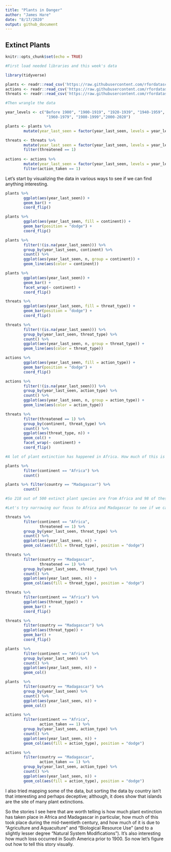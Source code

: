 ```yaml
---
title: "Plants in Danger"
author: "James Hare"
date: "8/17/2020"
output: github_document
---
```


## Extinct Plants

```r
knitr::opts_chunk$set(echo = TRUE)

#First load needed libraries and this week's data

library(tidyverse)

plants <- readr::read_csv('https://raw.githubusercontent.com/rfordatascience/tidytuesday/master/data/2020/2020-08-18/plants.csv')
actions <- readr::read_csv('https://raw.githubusercontent.com/rfordatascience/tidytuesday/master/data/2020/2020-08-18/actions.csv')
threats <- readr::read_csv('https://raw.githubusercontent.com/rfordatascience/tidytuesday/master/data/2020/2020-08-18/threats.csv')
```


```r

#Then wrangle the data

year_levels <- c("Before 1900", "1900-1919", "1920-1939", "1940-1959", 
                  "1960-1979", "1980-1999","2000-2020")

plants <- plants %>% 
        mutate(year_last_seen = factor(year_last_seen, levels = year_levels))

threats <- threats %>% 
        mutate(year_last_seen = factor(year_last_seen, levels = year_levels)) %>%
        filter(threatened == 1)
        
actions <- actions %>% 
        mutate(year_last_seen = factor(year_last_seen, levels = year_levels)) %>%
        filter(action_taken == 1)
```

Let's start by visualizing the data in various ways to see if we can find anything interesting.


```r
plants %>% 
        ggplot(aes(year_last_seen)) +
        geom_bar() +
        coord_flip()
```


```r

plants %>% 
        ggplot(aes(year_last_seen, fill = continent)) +
        geom_bar(position = "dodge") +
        coord_flip()

```

```r
plants %>%
        filter(!(is.na(year_last_seen))) %>% 
        group_by(year_last_seen, continent) %>% 
        count() %>% 
        ggplot(aes(year_last_seen, n, group = continent)) +
        geom_line(aes(color = continent))

```

```r

plants %>% 
        ggplot(aes(year_last_seen)) +
        geom_bar() +
        facet_wrap(~ continent) +
        coord_flip()

```

```r

threats %>% 
        ggplot(aes(year_last_seen, fill = threat_type)) +
        geom_bar(position = "dodge") +
        coord_flip()

```
```r
threats %>%
        filter(!(is.na(year_last_seen))) %>% 
        group_by(year_last_seen, threat_type) %>% 
        count() %>% 
        ggplot(aes(year_last_seen, n, group = threat_type)) +
        geom_line(aes(color = threat_type))

```

```r

actions %>% 
        ggplot(aes(year_last_seen, fill = action_type)) +
        geom_bar(position = "dodge") +
        coord_flip()

```
```r
actions %>%
        filter(!(is.na(year_last_seen))) %>% 
        group_by(year_last_seen, action_type) %>% 
        count() %>% 
        ggplot(aes(year_last_seen, n, group = action_type)) +
        geom_line(aes(color = action_type))
```

```r
threats %>%
        filter(threatened == 1) %>% 
        group_by(continent, threat_type) %>% 
        count() %>%
        ggplot(aes(threat_type, n)) +
        geom_col() +
        facet_wrap(~ continent) +
        coord_flip()
```

```r
#A lot of plant extinction has happened in Africa. How much of this is Madagascar (which accounts for 19.6% of extinct plant species)

plants %>% 
        filter(continent == "Africa") %>% 
        count()

plants %>% filter(country == "Madagascar") %>% 
        count()

#So 218 out of 500 extinct plant species are from Africa and 98 of these are from Madagascar

#Let's try narrowing our focus to Africa and Madagascar to see if we can say anything interesting about the data

threats %>% 
        filter(continent == "Africa",
               threatened == 1) %>%
        group_by(year_last_seen, threat_type) %>% 
        count() %>% 
        ggplot(aes(year_last_seen, n)) +
        geom_col(aes(fill = threat_type), position = "dodge")

```

```r
threats %>% 
        filter(country == "Madagascar",
               threatened == 1) %>%
        group_by(year_last_seen, threat_type) %>% 
        count() %>% 
        ggplot(aes(year_last_seen, n)) +
        geom_col(aes(fill = threat_type), position = "dodge")
```

```r
threats %>% 
        filter(continent == "Africa") %>% 
        ggplot(aes(threat_type)) +
        geom_bar() +
        coord_flip()
```

```r
threats %>% 
        filter(country == "Madagascar") %>% 
        ggplot(aes(threat_type)) +
        geom_bar() +
        coord_flip()
```

```r
plants  %>%  
        filter(continent == "Africa") %>%
        group_by(year_last_seen) %>% 
        count() %>% 
        ggplot(aes(year_last_seen, n)) +
        geom_col()
```

```r
plants  %>%  
        filter(country == "Madagascar") %>%
        group_by(year_last_seen) %>% 
        count() %>% 
        ggplot(aes(year_last_seen, n)) +
        geom_col()
```

```r
actions %>% 
        filter(continent == "Africa",
               action_taken == 1) %>%
        group_by(year_last_seen, action_type) %>% 
        count() %>% 
        ggplot(aes(year_last_seen, n)) +
        geom_col(aes(fill = action_type), position = "dodge")
```

```r
actions %>% 
        filter(country == "Madagascar",
               action_taken == 1) %>%
        group_by(year_last_seen, action_type) %>% 
        count() %>% 
        ggplot(aes(year_last_seen, n)) +
        geom_col(aes(fill = action_type), position = "dodge")
```

I also tried mapping some of the data, but sorting the data by country isn't that interesting and perhaps deceptive; although, it does show that islands are the site of many plant extinctions.

So the stories I see here that are worth telling is how much plant extinction has taken place in Africa and Madagascar in particular, how much of this took place during the mid-twentieth century, and how much of it is due to "Agriculture and Aquaculture" and "Biological Resource Use" (and to a slightly lesser degree "Natural System Modifications"). It's also interesting how much loss occurred in South America prior to 1900. So now let's figure out how to tell this story visually.  